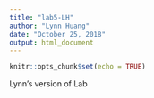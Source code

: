 ```yaml
---
title: "lab5-LH"
author: "Lynn Huang"
date: "October 25, 2018"
output: html_document
---
```


```r
knitr::opts_chunk$set(echo = TRUE)
```

Lynn's version of Lab 
```r
```